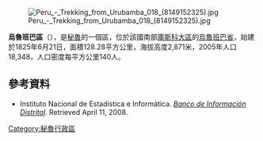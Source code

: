 [[Image:Peru_-_Trekking_from_Urubamba_018_(8149152325).jpg|right]]

'''烏魯班巴區'''（{{lang-es|Distrito de Urubamba}}），是[[秘魯|秘魯]]的一個區，位於該國南部[[庫斯科大區|庫斯科大區]]的[[烏魯班巴省|烏魯班巴省]]，始建於1825年6月21日，面積128.28平方公里，海拔高度2,871米，2005年人口18,348，人口密度每平方公里140人。

==參考資料==
*{{es icon}} Instituto Nacional de Estadística e Informática. ''[https://web.archive.org/web/20080423164200/http://desa.inei.gob.pe/mapas/bid/ Banco de Información Distrital]''. Retrieved April 11, 2008.

{{Peru-geo-stub}}
[[Category:秘魯行政區|Category:秘魯行政區]]